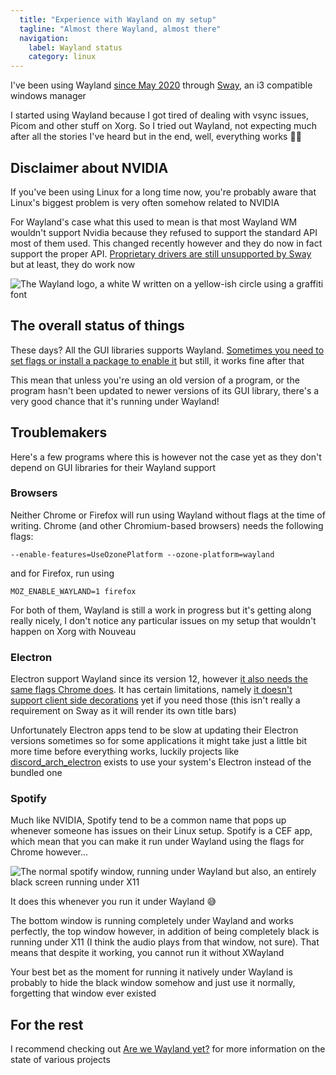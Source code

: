 ```yaml
---
  title: "Experience with Wayland on my setup"
  tagline: "Almost there Wayland, almost there"
  navigation:
    label: Wayland status
    category: linux
---
```


I've been using Wayland [since May 2020](https://github.com/Princesseuh/dotfiles/commit/42d18db2db41e4de08396d367d90612d2ec98f30) through [Sway](https://swaywm.org/), an i3 compatible windows manager

I started using Wayland because I got tired of dealing with vsync issues, Picom and other stuff on Xorg. So I tried out Wayland, not expecting much after all the stories I've heard but in the end, well, everything works 🤷‍♀️

## Disclaimer about NVIDIA

If you've been using Linux for a long time now, you're probably aware that Linux's biggest problem is very often somehow related to NVIDIA

For Wayland's case what this used to mean is that most Wayland WM wouldn't support Nvidia because they refused to support the standard API most of them used. This changed recently however and they do now in fact support the proper API. [Proprietary drivers are still unsupported by Sway](https://github.com/swaywm/sway/commit/b48cb6b0ec1320ad25fd2c0a1b5118dbe2536060) but at least, they do work now

<Image
  src="waylandlogo.png"
  alt="The Wayland logo, a white W written on a yellow-ish circle using a graffiti font"
  caption="Wayland's logo"
/>

## The overall status of things

These days? All the GUI libraries supports Wayland. [Sometimes you need to set flags or install a package to enable it](https://wiki.archlinux.org/title/Wayland#GUI_libraries) but still, it works fine after that

This mean that unless you're using an old version of a program, or the program hasn't been updated to newer versions of its GUI library, there's a very good chance that it's running under Wayland!

## Troublemakers

Here's a few programs where this is however not the case yet as they don't depend on GUI libraries for their Wayland support

### Browsers

Neither Chrome or Firefox will run using Wayland without flags at the time of writing. Chrome (and other Chromium-based browsers) needs the following flags:

`--enable-features=UseOzonePlatform --ozone-platform=wayland`

and for Firefox, run using

`MOZ_ENABLE_WAYLAND=1 firefox`

For both of them, Wayland is still a work in progress but it's getting along really nicely, I don't notice any particular issues on my setup that wouldn't happen on Xorg with Nouveau

### Electron

Electron support Wayland since its version 12, however [it also needs the same flags Chrome does](https://wiki.archlinux.org/title/Wayland#Electron). It has certain limitations, namely [it doesn't support client side decorations](https://github.com/electron/electron/issues/27522) yet if you need those (this isn't really a requirement on Sway as it will render its own title bars)

Unfortunately Electron apps tend to be slow at updating their Electron versions sometimes so for some applications it might take just a little bit more time before everything works, luckily projects like [discord_arch_electron](https://aur.archlinux.org/packages/discord_arch_electron/) exists to use your system's Electron instead of the bundled one

### Spotify

Much like NVIDIA, Spotify tend to be a common name that pops up whenever someone has issues on their Linux setup. Spotify is a CEF app, which mean that you can make it run under Wayland using the flags for Chrome however...

<Image
  src="spotifywayland.jpg"
  alt="The normal spotify window, running under Wayland but also, an entirely black screen running under X11"
  caption="Spotify is always pretty good at giving us interesting bugs on Linux"
/>

It does this whenever you run it under Wayland 😅

The bottom window is running completely under Wayland and works perfectly, the top window however, in addition of being completely black is running under X11 (I think the audio plays from that window, not sure). That means that despite it working, you cannot run it without XWayland

Your best bet as the moment for running it natively under Wayland is probably to hide the black window somehow and just use it normally, forgetting that window ever existed

## For the rest

I recommend checking out [Are we Wayland yet?](https://arewewaylandyet.com/) for more information on the state of various projects
